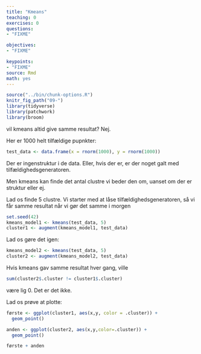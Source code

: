 ```yaml
---
title: "Kmeans"
teaching: 0
exercises: 0
questions: 
- "FIXME"

objectives:
- "FIXME"

keypoints:
- "FIXME"
source: Rmd
math: yes
---
```


```r
source("../bin/chunk-options.R")
knitr_fig_path("09-")
library(tidyverse)
library(patchwork)
library(broom)
```


vil kmeans altid give samme resultat?
Nej.

Her er 1000 helt tilfældige pupnkter:

```r
test_data <- data.frame(x = rnorm(1000), y = rnorm(1000))
```

Der er ingenstruktur i de data. Eller, hvis der er, er der noget galt med
tilfældighedsgeneratoren.

Men kmeans kan finde det antal clustre vi beder den om, uanset om der er struktur
eller ej.

Lad os finde 5 clustre. Vi starter med at låse tilfældighedsgeneratoren, 
så vi får samme resultat når vi gør det samme i morgen
```r
set.seed(42)
kmeans_model1 <- kmeans(test_data, 5)
cluster1 <- augment(kmeans_model1, test_data)
```

Lad os gøre det igen:
```r
kmeans_model2 <- kmeans(test_data, 5)
cluster2 <- augment(kmeans_model2, test_data)
```

Hvis kmeans gav samme resultat hver gang, ville 

```r
sum(cluster2$.cluster != cluster1$.cluster)
```
være lig 0. Det er det ikke.

Lad os prøve at plotte:

```r
første <- ggplot(cluster1, aes(x,y, color = .cluster)) +
  geom_point()

anden <- ggplot(cluster2, aes(x,y,color=.cluster)) +
  geom_point()

første + anden
```


